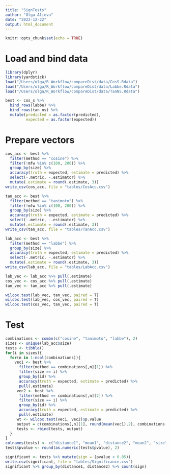 ```yaml
---
title: "SignTests"
author: "Olga Alieva"
date: "2022-12-22"
output: html_document
---
```


```r
knitr::opts_chunk$set(echo = TRUE)
```

# Load and bind data
```r
library(dplyr)
library(yardstick)
load("/Users/olga/R_Workflow/compareDist/data/CosS.Rdata")
load("/Users/olga/R_Workflow/compareDist/data/Labbe.Rdata")
load("/Users/olga/R_Workflow/compareDist/data/TanNS.Rdata")

best <- cos_s %>% 
  bind_rows(labbe) %>% 
  bind_rows(tan_ns) %>% 
  mutate(predicted = as.factor(predicted),
         expected = as.factor(expected))
```

# Prepare vectors
```r
cos_acc <- best %>% 
  filter(method == "cosine") %>% 
  filter(!mfw %in% c(100, 200)) %>% 
  group_by(size) %>% 
  accuracy(truth = expected, estimate = predicted) %>% 
  select(-.metric, -.estimator) %>% 
  mutate(.estimate = round(.estimate, 3))
write_csv(cos_acc, file = "tables/CosAcc.csv")

tan_acc <- best %>% 
  filter(method == "tanimoto") %>% 
  filter(!mfw %in% c(100, 200)) %>% 
  group_by(size) %>% 
  accuracy(truth = expected, estimate = predicted) %>% 
  select(-.metric, -.estimator) %>% 
  mutate(.estimate = round(.estimate, 3))
write_csv(tan_acc, file = "tables/TanAcc.csv")

lab_acc <- best %>% 
  filter(method == "labbe") %>% 
  group_by(size) %>% 
  accuracy(truth = expected, estimate = predicted) %>% 
  select(-.metric, -.estimator) %>% 
  mutate(.estimate = round(.estimate, 3))
write_csv(lab_acc, file = "tables/LabAcc.csv")

lab_vec <- lab_acc %>% pull(.estimate)
cos_vec <- cos_acc %>% pull(.estimate)
tan_vec <- tan_acc %>% pull(.estimate)

wilcox.test(lab_vec, tan_vec, paired = T)
wilcox.test(lab_vec, cos_vec, paired = T)
wilcox.test(cos_vec, tan_vec, paired = T)
```

# Test
```r
combinations <- combn(c("cosine", "tanimoto", "labbe"), 2)
sizes <- unique(lab_acc$size)
tests <- tibble()
for(i in sizes){
  for(n in 1:ncol(combinations)){
    vec1 <- best %>% 
      filter(method == combinations[,n][1]) %>% 
      filter(size == i) %>%
      group_by(id) %>% 
      accuracy(truth = expected, estimate = predicted) %>% 
      pull(.estimate)
     vec2 <- best %>% 
      filter(method == combinations[,n][2]) %>% 
      filter(size == i) %>%
      group_by(id) %>% 
      accuracy(truth = expected, estimate = predicted) %>% 
      pull(.estimate)
     wt <- wilcox.test(vec1, vec2)$p.value
     output = c(combinations[,n][1], round(mean(vec1),2), combinations[,n][2], round(mean(vec2),2), i, wt)
     tests <- rbind(tests, output)
  }
}
colnames(tests) <- c("distance1", "mean1", "distance2", "mean2", "size", "pvalue")
tests$pvalue <- round(as.numeric(tests$pvalue), 2)

significant <- tests %>% mutate(sign = (pvalue < 0.05))
write.csv(significant, file = "tables/Significance.csv")
significant %>% group_by(distance1, distance2) %>% count(sign)
```

